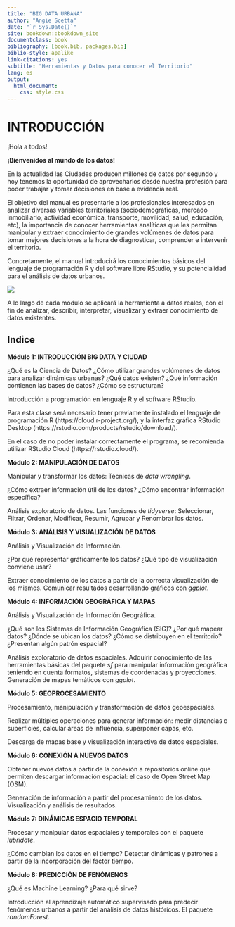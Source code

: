 ```yaml
--- 
title: "BIG DATA URBANA"
author: "Angie Scetta"
date: "`r Sys.Date()`"
site: bookdown::bookdown_site
documentclass: book
bibliography: [book.bib, packages.bib]
biblio-style: apalike
link-citations: yes
subtitle: "Herramientas y Datos para conocer el Territorio"
lang: es
output:
  html_document:
    css: style.css
---
```


# INTRODUCCIÓN {-}

¡Hola a todos!

**¡Bienvenidos al mundo de los datos!**

En la actualidad las Ciudades producen millones de datos por segundo y hoy tenemos la oportunidad de aprovecharlos desde nuestra profesión para poder trabajar y tomar decisiones en base a evidencia real.

El objetivo del manual es presentarle a los profesionales interesados en analizar diversas variables territoriales (sociodemográficas, mercado inmobiliario, actividad económica, transporte, movilidad, salud, educación, etc), la importancia de conocer herramientas analíticas que les permitan manipular y extraer conocimiento de grandes volúmenes de datos para tomar mejores decisiones a la hora de diagnosticar, comprender e intervenir el territorio.

Concretamente, el manual introducirá los conocimientos básicos del lenguaje de programación R y del software libre RStudio, y su potencialidad para el análisis de datos urbanos.

![](images/logos.jpg)

A lo largo de cada módulo se aplicará la herramienta a datos reales, con el fin de analizar, describir, interpretar, visualizar y extraer conocimiento de datos existentes.


## Indice {-}

**Módulo 1: INTRODUCCIÓN BIG DATA Y CIUDAD**

¿Qué es la Ciencia de Datos? ¿Cómo utilizar grandes volúmenes de datos para analizar dinámicas urbanas? ¿Qué datos existen? ¿Qué información contienen las bases de datos? ¿Cómo se estructuran?

Introducción a programación en lenguaje R y el software RStudio.

Para esta clase será necesario tener previamente instalado el lenguaje de programación R (https://cloud.r-project.org/), y la interfaz gráfica RStudio Desktop (https://rstudio.com/products/rstudio/download/).

En el caso de no poder instalar correctamente el programa, se recomienda utilizar RStudio Cloud (https://rstudio.cloud/).

**Módulo 2: MANIPULACIÓN DE DATOS**

Manipular y transformar los datos: Técnicas de *data wrangling*.

¿Cómo extraer información útil de los datos? ¿Cómo encontrar información específica?

Análisis exploratorio de datos. Las funciones de *tidyverse*: Seleccionar, Filtrar, Ordenar, Modificar, Resumir, Agrupar y Renombrar los datos.

**Módulo 3: ANÁLISIS Y VISUALIZACIÓN DE DATOS**

Análisis y Visualización de Información.

¿Por qué representar gráficamente los datos? ¿Qué tipo de visualización conviene usar?

Extraer conocimiento de los datos a partir de la correcta visualización de los mismos. Comunicar resultados desarrollando gráficos con *ggplot*.

**Módulo 4: INFORMACIÓN GEOGRÁFICA Y MAPAS**

Análisis y Visualización de Información Geográfica.

¿Qué son los Sistemas de Información Geográfica (SIG)? ¿Por qué mapear datos?
¿Dónde se ubican los datos? ¿Cómo se distribuyen en el territorio? ¿Presentan algún patrón espacial?

Análisis exploratorio de datos espaciales. Adquirir conocimiento de las herramientas básicas del paquete *sf* para manipular información geográfica teniendo en cuenta formatos, sistemas de coordenadas y proyecciones. Generación de mapas temáticos con *ggplot*.

**Módulo 5: GEOPROCESAMIENTO**

Procesamiento, manipulación y transformación de datos geoespaciales.

Realizar múltiples operaciones para generar información: medir distancias o superficies, calcular áreas de influencia, superponer capas, etc.

Descarga de mapas base y visualización interactiva de datos espaciales.

**Módulo 6: CONEXIÓN A NUEVOS DATOS**

Obtener nuevos datos a partir de la conexión a repositorios online que permiten descargar información espacial: el caso de Open Street Map (OSM).

Generación de información a partir del procesamiento de los datos. Visualización y análisis de resultados.

**Módulo 7: DINÁMICAS ESPACIO TEMPORAL**

Procesar y manipular datos espaciales y temporales con el paquete *lubridate*.

¿Cómo cambian los datos en el tiempo? Detectar dinámicas y patrones a partir de la incorporación del factor tiempo.

**Módulo 8: PREDICCIÓN DE FENÓMENOS**

¿Qué es Machine Learning? ¿Para qué sirve?

Introducción al aprendizaje automático supervisado para predecir fenómenos urbanos a partir del análisis de datos históricos. El paquete *randomForest*.
